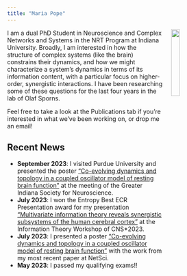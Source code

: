 ```yaml
---
title: "Maria Pope"
---
```

<img src="/assets/images/headshot.jpeg" width="20%" hspace="20" align="right">

I am a dual PhD Student in Neuroscience and Complex Networks and Systems in the NRT Program at Indiana University. Broadly, I am interested in how the structure of complex systems (like the brain) constrains their dynamics, and how we might characterize a system's dynamics in terms of its information content, with a particular focus on higher-order, synergistic interactions. I have been researching some of these questions for the last four years in the lab of Olaf Sporns.

Feel free to take a look at the Publications tab if you're interested in what we've been working on, or drop me an email!

## Recent News
* **September 2023**: I visited Purdue University and presented the poster ["Co-evolving dynamics and topology in a coupled oscillator model of resting brain function"](https://doi.org/10.1016/j.neuroimage.2023.120266) at the meeting of the Greater Indiana Society for Neuroscience.
* **July 2023**: I won the Entropy Best ECR Presentation award for my presentation ["Multivariate information theory reveals synergistic subsystems of the human cerebral cortex"](https://doi.org/10.1038/s42003-023-04843-w) at the Information Theory Workshop of CNS*2023.
* **July 2023**: I presented a poster ["Co-evolving dynamics and topology in a coupled oscillator model of resting brain function"](https://doi.org/10.1016/j.neuroimage.2023.120266) with the work from my most recent paper at NetSci.
* **May 2023**: I passed my qualifying exams!!